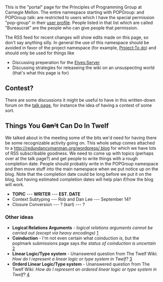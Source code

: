 This is the "portal" page for the Principles of Programming Group at Carnegie Mellon. The entire namespace starting with POPGroup: and POPGroup talk: are restricted to users which I have the special permission "pop-group" in their [[Special:Listusers | user profile]]. People listed in that list which are called "Bureaucrat" are the people who can give people that permission.

The RSS feed for recent changes will show edits made on this page, so don't say anything silly. In general the use of this namespace should be avoided in favor of the project namespace (for example, [[Project:To do]]) and should only be used for things like

* Discussing preperation for the [[Elves:Server]]
* Discussing strategies for releaseing the wiki on an unsuspecting world (that's what this page is for)


== Contest? ==

There are some discussions it might be useful to have in this written-down forum on the [[Elves_talk:Main_Page | talk page]], for instance the idea of having a contest of some sort.

== Things You <strike>Can't</strike> Can Do In Twelf ==

We talked about in the meeting some of the bits we'd need for having there be some recognizable activity going on. This whole setup comes attached to a [[http://redundancymanman.org/wordpress/ blog]] for which we have lots of RSS subscribable goodness. We need to come up with topics (perhaps over at the talk page?) and get people to write things with a rough completion date. People should probably write in the POPGroup namespace and then move stuff into the main namespace when we put notice up on the blog. Note that the completion date could be long before we put it on the blog, but having estimated completion dates will help plan if/how the blog will work.

* '''TOPIC''' --- '''WRITER''' --- '''EST. DATE'''
* Context Subtyping --- Rob and Dan Lee --- September 14?
* Closure Conversion --- ? (karl) --- ?

===Other ideas===

* '''Logical Relations Arguments''' - ''logical relations arguments cannot be carried out (except via heavy encodings)'' [http://fling-l.seas.upenn.edu/~plclub/cgi-bin/poplmark/index.php?title=Submission_from_Carnegie_Mellon]
* '''Coinduction''' - I'm not even certain what coinduction ''is'', but the poplmark submissions page says ''the status of coinduction is uncertain'' [http://fling-l.seas.upenn.edu/~plclub/cgi-bin/poplmark/index.php?title=Submission_from_Carnegie_Mellon]
* '''Linear Logic/Type system''' - Unanswered question from The Twelf Wiki: ''How do I represent a linear logic or type system in Twelf?'' [http://fp.logosphere.cs.cmu.edu/twelf/?n=Main.Questions]
* '''Orderd Linear Logic/Type system''' - Unanswered question from The Twelf Wiki: ''How do I represent an ordered linear logic or type system in Twelf?'' [http://fp.logosphere.cs.cmu.edu/twelf/?n=Main.Questions]